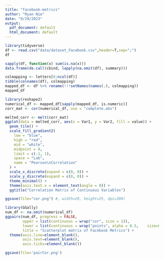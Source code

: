 ```yaml
---
title: "facebook-metrics"
author: "Ryan Nie"
date: "9/29/2023"
output:
  pdf_document: default
  html_document: default
---
```


```r
library(tidyverse)
df <- read.csv("data/dataset_Facebook.csv",header=T,sep=";")
df
```

```r
sapply(df, function(x) sum(is.na(x)))
data.frame(do.call(cbind, lapply(na.omit(df), summary)))
```

```r
colmapping <- letters[0:ncol(df)]
tibble(colnames(df), colmapping)
mapped_df <- df %>% rename(!!!setNames(names(.), colmapping))
mapped_df
```

```r
library(reshape2)
numerical_df <- mapped_df[sapply(mapped_df, is.numeric)]
corr_mat <- cor(numerical_df, use = "complete.obs")

melted_corr <- melt(corr_mat)
ggplot(data = melted_corr, aes(x = Var1, y = Var2, fill = value)) +
  geom_tile() +
  scale_fill_gradient2(
    low = "blue",
    high = "red",
    mid = "white",
    midpoint = 0,
    limit = c(-1, 1),
    space = "Lab",
    name = "Pearson\nCorrelation"
  ) +
  scale_x_discrete(expand = c(0, 0)) +
  scale_y_discrete(expand = c(0, 0)) +
  theme_minimal() +
  theme(axis.text.x = element_text(angle = 0)) + 
  ggtitle("Correlation Matrix of Continuous Variables")

ggsave(file="cor.png") #, width=20, height=25, dpi=300)
```

```r
library(GGally)
num_df <- na.omit(numerical_df)
ggpairs(num_df, progress = FALSE, 
        upper = list(continuous = wrap("cor", size = 1)),
        lower = list(continuous = wrap("points", alpha = 0.3,    size=0.05)),
        title = "Scatterplot matrix of Facebook Metrics") +
  theme(axis.line=element_blank(), 
        axis.text=element_blank(),
        axis.ticks=element_blank())

ggsave(file='pairCor.png')
```

